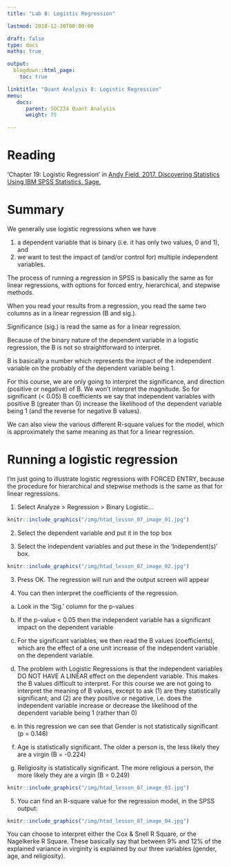 ```yaml
---
title: "Lab 8: Logistic Regression"

lastmod: 2018-12-30T00:00:00

draft: false
type: docs
maths: true	

output:
  blogdown::html_page:
    toc: true

linktitle: "Quant Analysis 8: Logistic Regression"
menu:
   docs:
      parent: SOC224 Quant Analysis
      weight: 75

---
```

<style> img { padding:1px; border:1px solid #021a40; } </style>

# Reading
'Chapter 19: Logistic Regression' in [Andy Field, 2017. Discovering Statistics Using IBM SPSS Statistics. Sage.](https://www.amazon.com/Discovering-Statistics-Using-IBM-SPSS/dp/1446249182)

# Summary
We generally use logistic regressions when we have 

1. a dependent variable that is binary (i.e. it has only two values, 0 and 1), and 
2. we want to test the impact of (and/or control for) multiple independent variables. 

The process of running a regression in SPSS is basically the same as for linear regressions, with options for forced entry, hierarchical, and stepwise methods. 

When you read your results from a regression, you read the same two columns as in a linear regression (B and sig.). 

Significance (sig.) is read the same as for a linear regression. 

Because of the binary nature of the dependent variable in a logistic regression, the B is not so straightforward to interpret. 

B is basically a number which represents the impact of the independent variable on the probably of the dependent variable being 1. 

For this course, we are only going to interpret the significance, and direction (positive or negative) of B. We won't interpret the magnitude. So for significant (< 0.05) B coefficients we say that independent variables with positive B (greater than 0) increase the likelihood of the dependent variable being 1 (and the reverse for negative B values). 

We can also view the various different R-square values for the model, which is approximately the same meaning as that for a linear regression.

# Running a logistic regression

I'm just going to illustrate logistic regressions with FORCED ENTRY, because the procedure for hierarchical and stepwise methods is the same as that for linear regressions.

1)  Select Analyze > Regression > Binary Logistic...

```r
knitr::include_graphics("/img/htad_lesson_07_image_01.jpg")
```
 
2)  Select the dependent variable and put it in the top box

3)  Select the independent variables and put these in the 'Independent(s)' box.

```r
knitr::include_graphics("/img/htad_lesson_07_image_02.jpg")
```


3)  Press OK. The regression will run and the output screen will appear

4)  You can then interpret the coefficients of the regression.
 
  a.  Look in the 'Sig.' column for the p-values

  b.  If the p-value < 0.05 then the independent variable has a significant impact on the dependent variable

  c.  For the significant variables, we then read the B values (coefficients), which are the effect of a one unit increase of the independent variable on the dependent variable.

  d.  The problem with Logistic Regressions is that the independent variables DO NOT HAVE A LINEAR effect on the dependent variable. This makes the B values difficult to interpret.  For this course we are not going to interpret the meaning of B values, except to ask (1) are they statistically significant; and (2) are they positive or negative, i.e. does the independent variable increase or decrease the likelihood of the dependent variable being 1 (rather than 0)

  e.  In this regression we can see that Gender is not statistically significant (p = 0.146)

  f.  Age is statistically significant. The older a person is, the less likely they are a virgin (B = -0.224)

  g.  Religiosity is statistically significant. The more religious a person, the more likely they are a virgin (B = 0.249)

```r
knitr::include_graphics("/img/htad_lesson_07_image_03.jpg")
```
 
5)  You can find an R-square value for the regression model, in the SPSS output:

```r
knitr::include_graphics("/img/htad_lesson_07_image_04.jpg")
```

 
You can choose to interpret either the Cox & Snell R Square, or the Nagelkerke R Square. These basically say that between 9% and 12% of the explained variance in virginity is explained by our three variables (gender, age, and religiosity).

